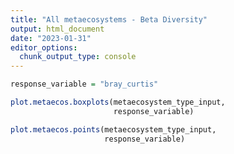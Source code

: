 ```yaml
---
title: "All metaecosystems - Beta Diversity"
output: html_document
date: "2023-01-31"
editor_options: 
  chunk_output_type: console
---
```


```r
response_variable = "bray_curtis"
```

```r
plot.metaecos.boxplots(metaecosystem_type_input,
                       response_variable)

plot.metaecos.points(metaecosystem_type_input,
                     response_variable)
```